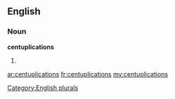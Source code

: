==English==

===Noun===
'''centuplications'''

# {{plural of|[[centuplication]]}}

[[Category:English plurals]]

[[ar:centuplications]]
[[fr:centuplications]]
[[my:centuplications]]